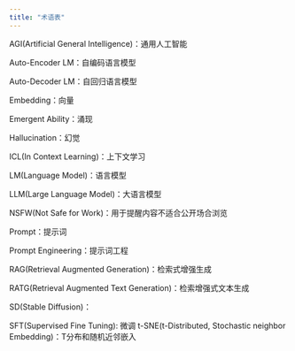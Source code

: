 ```yaml
---
title: "术语表"
---
```

AGI(Artificial General Intelligence)：通用人工智能

Auto-Encoder LM：自编码语言模型

Auto-Decoder LM：自回归语言模型

Embedding：向量

Emergent Ability：涌现

Hallucination：幻觉

ICL(In Context Learning)：上下文学习

LM(Language Model)：语言模型

LLM(Large Language Model)：大语言模型

NSFW(Not Safe for Work)：用于提醒内容不适合公开场合浏览

Prompt：提示词

Prompt Engineering：提示词工程

RAG(Retrieval Augmented Generation)：检索式增强生成

RATG(Retrieval Augmented Text Generation)：检索增强式文本生成

SD(Stable Diffusion)：

SFT(Supervised Fine Tuning): 微调
t-SNE(t-Distributed, Stochastic neighbor Embedding)：T分布和随机近邻嵌入
